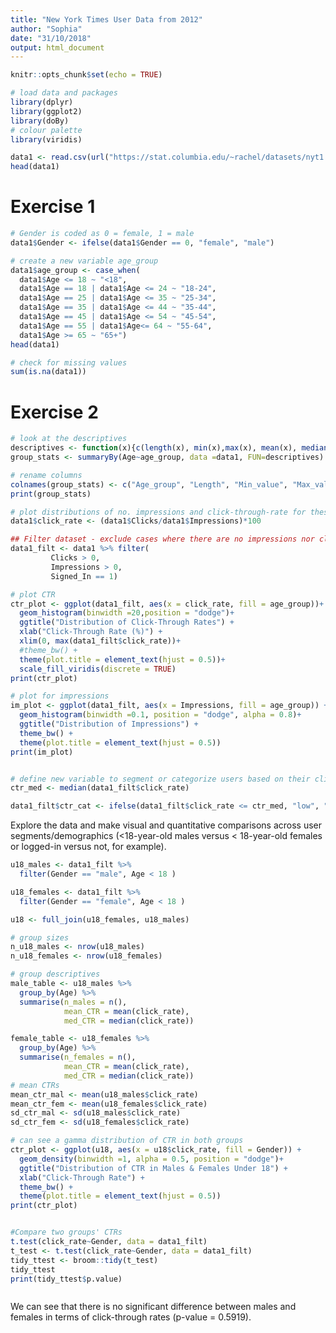 ```yaml
---
title: "New York Times User Data from 2012"
author: "Sophia"
date: "31/10/2018"
output: html_document
---
```


```r
knitr::opts_chunk$set(echo = TRUE)
```

```r
# load data and packages
library(dplyr)
library(ggplot2)
library(doBy)
# colour palette
library(viridis)

data1 <- read.csv(url("https://stat.columbia.edu/~rachel/datasets/nyt1.csv"))
head(data1)
```

# Exercise 1

```r
# Gender is coded as 0 = female, 1 = male
data1$Gender <- ifelse(data1$Gender == 0, "female", "male")

# create a new variable age_group
data1$age_group <- case_when(
  data1$Age <= 18 ~ "<18",
  data1$Age == 18 | data1$Age <= 24 ~ "18-24",
  data1$Age == 25 | data1$Age <= 35 ~ "25-34",
  data1$Age == 35 | data1$Age <= 44 ~ "35-44",
  data1$Age == 45 | data1$Age <= 54 ~ "45-54",
  data1$Age == 55 | data1$Age<= 64 ~ "55-64",
  data1$Age >= 65 ~ "65+")
head(data1)

# check for missing values
sum(is.na(data1))
```
# Exercise 2
```r
# look at the descriptives
descriptives <- function(x){c(length(x), min(x),max(x), mean(x), median(x))}
group_stats <- summaryBy(Age~age_group, data =data1, FUN=descriptives)

# rename columns
colnames(group_stats) <- c("Age_group", "Length", "Min_value", "Max_value","Mean","Median")
print(group_stats)

# plot distributions of no. impressions and click-through-rate for these 6 age categories. click-through-rate, CTR = no. clicks/no. impressions
data1$click_rate <- (data1$Clicks/data1$Impressions)*100

## Filter dataset - exclude cases where there are no impressions nor clicks. only use data from users that are signed in
data1_filt <- data1 %>% filter(
         Clicks > 0,
         Impressions > 0,
         Signed_In == 1)

# plot CTR
ctr_plot <- ggplot(data1_filt, aes(x = click_rate, fill = age_group))+
  geom_histogram(binwidth =20,position = "dodge")+
  ggtitle("Distribution of Click-Through Rates") +
  xlab("Click-Through Rate (%)") +
  xlim(0, max(data1_filt$click_rate))+
  #theme_bw() +
  theme(plot.title = element_text(hjust = 0.5))+
  scale_fill_viridis(discrete = TRUE)
print(ctr_plot)

# plot for impressions
im_plot <- ggplot(data1_filt, aes(x = Impressions, fill = age_group)) +
  geom_histogram(binwidth =0.1, position = "dodge", alpha = 0.8)+
  ggtitle("Distribution of Impressions") +
  theme_bw() +
  theme(plot.title = element_text(hjust = 0.5))
print(im_plot)


# define new variable to segment or categorize users based on their click behaviour, low vs. high CTR
ctr_med <- median(data1_filt$click_rate)

data1_filt$ctr_cat <- ifelse(data1_filt$click_rate <= ctr_med, "low", "high")

```
Explore the data and make visual and quantitative comparisons across user segments/demographics (<18-year-old males versus < 18-year-old females or logged-in versus not, for example).

```r
u18_males <- data1_filt %>%
  filter(Gender == "male", Age < 18 )

u18_females <- data1_filt %>%
  filter(Gender == "female", Age < 18 )

u18 <- full_join(u18_females, u18_males)

# group sizes
n_u18_males <- nrow(u18_males)
n_u18_females <- nrow(u18_females)

# group descriptives
male_table <- u18_males %>%
  group_by(Age) %>%
  summarise(n_males = n(),
            mean_CTR = mean(click_rate),
            med_CTR = median(click_rate))

female_table <- u18_females %>%
  group_by(Age) %>%
  summarise(n_females = n(),
            mean_CTR = mean(click_rate),
            med_CTR = median(click_rate))
# mean CTRs
mean_ctr_mal <- mean(u18_males$click_rate)
mean_ctr_fem <- mean(u18_females$click_rate)
sd_ctr_mal <- sd(u18_males$click_rate)
sd_ctr_fem <- sd(u18_females$click_rate)

# can see a gamma distribution of CTR in both groups
ctr_plot <- ggplot(u18, aes(x = u18$click_rate, fill = Gender)) +
  geom_density(binwidth =1, alpha = 0.5, position = "dodge")+
  ggtitle("Distribution of CTR in Males & Females Under 18") +
  xlab("Click-Through Rate") +
  theme_bw() +
  theme(plot.title = element_text(hjust = 0.5))
print(ctr_plot)


#Compare two groups' CTRs
t.test(click_rate~Gender, data = data1_filt)
t_test <- t.test(click_rate~Gender, data = data1_filt)
tidy_ttest <- broom::tidy(t_test)
tidy_ttest
print(tidy_ttest$p.value)



```
We can see that there is no significant difference between males and females in terms of click-through rates (p-value = 0.5919).
